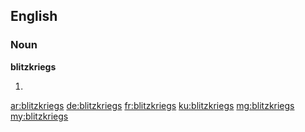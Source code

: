 ==English==

===Noun===
'''blitzkriegs'''

# {{plural of|blitzkrieg}}

[[ar:blitzkriegs]]
[[de:blitzkriegs]]
[[fr:blitzkriegs]]
[[ku:blitzkriegs]]
[[mg:blitzkriegs]]
[[my:blitzkriegs]]